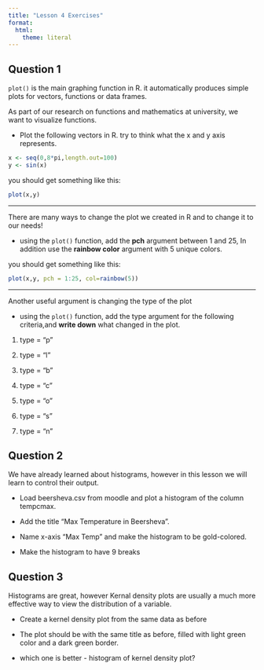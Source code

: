 ```yaml
---
title: "Lesson 4 Exercises"
format:
  html: 
    theme: literal
---
```


## Question 1

`plot()` is the main graphing function in R. it automatically produces simple plots for vectors, functions or data frames.

As part of our research on functions and mathematics at university, we want to visualize functions.

-   Plot the following vectors in R. try to think what the x and y axis represents.

```r
x <- seq(0,8*pi,length.out=100)
y <- sin(x)
```

you should get something like this:

```r
plot(x,y)

```

------------------------------------------------------------------------

There are many ways to change the plot we created in R and to change it to our needs!

-   using the `plot()` function, add the **pch** argument between 1 and 25, In addition use the **rainbow color** argument with 5 unique colors.

you should get something like this:

```r
plot(x,y, pch = 1:25, col=rainbow(5))

```

------------------------------------------------------------------------

Another useful argument is changing the type of the plot

-   using the `plot()` function, add the type argument for the following criteria,and **write down** what changed in the plot.

1.  type = "p"

2.  type = "l"

3.  type = "b"

4.  type = "c"

5.  type = "o"

6.  type = "s"

7.  type = "n"


## Question 2

We have already learned about histograms, however in this lesson we will learn to control their output.

-   Load beersheva.csv from moodle and plot a histogram of the column tempcmax.

-   Add the title "Max Temperature in Beersheva".

-   Name x-axis "Max Temp" and make the histogram to be gold-colored.

-   Make the histogram to have 9 breaks

## Question 3

Histograms are great, however Kernal density plots are usually a much more effective way to view the distribution of a variable.

-   Create a kernel density plot from the same data as before

-   The plot should be with the same title as before, filled with light green color and a dark green border.

-   which one is better - histogram of kernel density plot?
